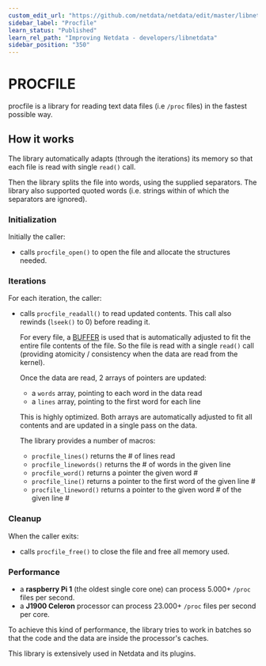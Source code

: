 ```yaml
---
custom_edit_url: "https://github.com/netdata/netdata/edit/master/libnetdata/procfile/README.md"
sidebar_label: "Procfile"
learn_status: "Published"
learn_rel_path: "Improving Netdata - developers/libnetdata"
sidebar_position: "350"
---
```



# PROCFILE

procfile is a library for reading text data files (i.e `/proc` files) in the fastest possible way.

## How it works

The library automatically adapts (through the iterations) its memory so that each file
is read with single `read()` call.

Then the library splits the file into words, using the supplied separators.
The library also supported quoted words (i.e. strings within of which the separators are ignored).

### Initialization

Initially the caller: 

-   calls `procfile_open()` to open the file and allocate the structures needed.

### Iterations

For each iteration, the caller:

-   calls `procfile_readall()` to read updated contents.
     This call also rewinds (`lseek()` to 0) before reading it.

     For every file, a [BUFFER](/docs/nightly/improving-netdata---developers/libnetdata/buffer-library) is used that is automatically adjusted to fit the entire
     file contents of the file. So the file is read with a single `read()` call (providing atomicity / consistency when
     the data are read from the kernel).

     Once the data are read, 2 arrays of pointers are updated:

    -   a `words` array, pointing to each word in the data read
    -   a `lines` array, pointing to the first word for each line

     This is highly optimized. Both arrays are automatically adjusted to
     fit all contents and are updated in a single pass on the data.

     The library provides a number of macros:

    -   `procfile_lines()` returns the # of lines read
    -   `procfile_linewords()` returns the # of words in the given line
    -   `procfile_word()` returns a pointer the given word #
    -   `procfile_line()` returns a pointer to the first word of the given line #
    -   `procfile_lineword()` returns a pointer to the given word # of the given line #

### Cleanup

When the caller exits:

-   calls `procfile_free()` to close the file and free all memory used.

### Performance

-   a **raspberry Pi 1** (the oldest single core one) can process 5.000+ `/proc` files per second.
-   a **J1900 Celeron** processor can process 23.000+ `/proc` files per second per core.

To achieve this kind of performance, the library tries to work in batches so that the code
and the data are inside the processor's caches.

This library is extensively used in Netdata and its plugins.


